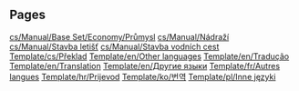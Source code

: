 
== Pages ==
[[cs/Manual/Base Set/Economy/Průmysl]]
[[cs/Manual/Nádraží]]
[[cs/Manual/Stavba letišť]]
[[cs/Manual/Stavba vodních cest]]
[[Template/cs/Překlad]]
[[Template/en/Other languages]]
[[Template/en/Tradução]]
[[Template/en/Translation]]
[[Template/en/Другие языки]]
[[Template/fr/Autres langues]]
[[Template/hr/Prijevod]]
[[Template/ko/번역]]
[[Template/pl/Inne języki]]
